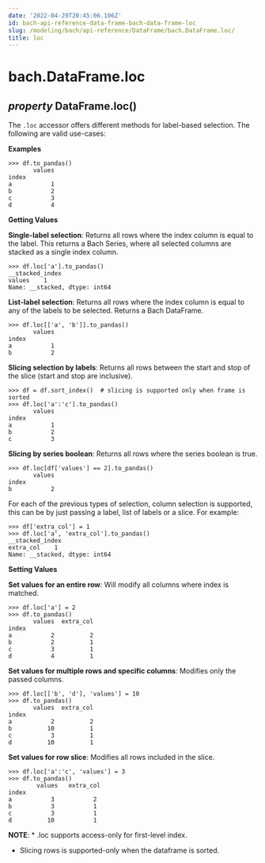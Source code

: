 ```yaml
---
date: '2022-04-29T20:45:06.106Z'
id: bach-api-reference-data-frame-bach-data-frame-loc
slug: /modeling/bach/api-reference/DataFrame/bach.DataFrame.loc/
title: loc
---
```


# bach.DataFrame.loc

<div>

<h2 class="signature-class"><span class="type-annotation"><em>property</em></span> <span class="additional-name">DataFrame.</span><span class="name">loc(</span>)</h2>


<div class="content">

The `.loc` accessor offers different methods for label-based selection. The following are
valid use-cases:

**Examples**

```pycon3
>>> df.to_pandas()
       values
index
a           1
b           2
c           3
d           4
```

**Getting Values**

**Single-label selection**: Returns all rows where the index column is equal to the label.
This returns a Bach Series, where all selected columns are stacked as a single index column.

```pycon3
>>> df.loc['a'].to_pandas()
__stacked_index
values    1
Name: __stacked, dtype: int64
```

**List-label selection**: Returns all rows where the index column is equal to any of
the labels to be selected. Returns a Bach DataFrame.

```pycon3
>>> df.loc[['a', 'b']].to_pandas()
       values
index
a           1
b           2
```

**Slicing selection by labels**: Returns all rows between the start and stop of the slice
(start and stop are inclusive).

```pycon3
>>> df = df.sort_index()  # slicing is supported only when frame is sorted
>>> df.loc['a':'c'].to_pandas()
       values
index
a           1
b           2
c           3
```

**Slicing by series boolean**: Returns all rows where the series boolean
is true.

```pycon3
>>> df.loc[df['values'] == 2].to_pandas()
       values
index
b           2
```

For each of the previous types of selection, column selection is supported,
this can be by just passing a label, list of labels or a slice. For example:

```pycon3
>>> df['extra_col'] = 1
>>> df.loc['a', 'extra_col'].to_pandas()
__stacked_index
extra_col    1
Name: __stacked, dtype: int64
```

**Setting Values**

**Set values for an entire row**: Will modify all columns where index is matched.

```pycon3
>>> df.loc['a'] = 2
>>> df.to_pandas()
       values  extra_col
index
a           2          2
b           2          1
c           3          1
d           4          1
```

**Set values for multiple rows and specific columns**: Modifies only the passed columns.

```pycon3
>>> df.loc[['b', 'd'], 'values'] = 10
>>> df.to_pandas()
       values  extra_col
index
a           2          2
b          10          1
c           3          1
d          10          1
```

**Set values for row slice**: Modifies all rows included in the slice.

```pycon3
>>> df.loc['a':'c', 'values'] = 3
>>> df.to_pandas()
        values   extra_col
index
a           3           2
b           3           1
c           3           1
d          10           1
```

**NOTE**: * .loc supports access-only for first-level index.

* Slicing rows is supported-only when the dataframe is sorted.


</div>

</div>
